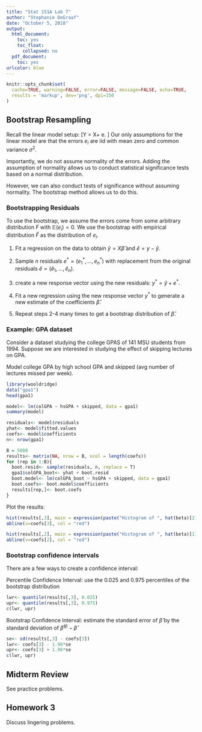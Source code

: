 ```yaml
---
title: "Stat 151A Lab 7"
author: "Stephanie DeGraaf"
date: "October 5, 2018"
output:
  html_document:
    toc: yes
    toc_float:
      collapsed: no
  pdf_document:
    toc: yes
urlcolor: blue
---
```


```r
knitr::opts_chunk$set(
  cache=TRUE, warning=FALSE, error=FALSE, message=FALSE, echo=TRUE, 
  results = 'markup', dev='png', dpi=150
)
```

## Bootstrap Resampling
Recall the linear model setup: 
\[Y = X\beta + e. \]
Our only assumptions for the linear model are that the errors $e_i$ are iid with mean zero and common variance $\sigma^2$.

Importantly, we do not assume normality of the errors. Adding the assumption of normality allows us to conduct statistical significance tests based on a normal distribution. 

However, we can also conduct tests of significance without assuming normality. The bootstrap method allows us to do this.

### Bootstrapping Residuals
To use the bootstrap, we assume the errors come from some arbitrary distribution $F$ with $\mathbb{E}(e_i) = 0$. We use the bootstrap with empirical distribution $\hat F$ as the distribution of $e_i$.

1) Fit a regression on the data to obtain $\hat y = X\hat \beta$ and $\hat e = y - \hat y$.

2) Sample $n$ residuals $e^* = (e_1^*, ... , e_n^*)$ with replacement from the original residuals $\hat e = (\hat e_1, ..., \hat e_n)$. 

3) create a new response vector using the new residuals: $y^* = \hat y + e^*$.

4) Fit a new regression using the new response vector $y^*$ to generate a new estimate of the coefficients $\hat \beta$.

5) Repeat steps 2-4 many times to get a bootstrap distribution of $\hat \beta$.

### Example: GPA dataset

Consider a dataset studying the college GPAS of 141 MSU students from 1994. Suppose we are interested in studying the effect of skipping lectures on GPA. 

Model college GPA by high school GPA and skipped (avg number of lectures missed per week).
```r
library(wooldridge)
data("gpa1")
head(gpa1)

model<- lm(colGPA ~ hsGPA + skipped, data = gpa1)
summary(model)
```

```r
residuals<- model$residuals
yhat<- model$fitted.values
coefs<- model$coefficients
n<- nrow(gpa1)

B = 5000
results<- matrix(NA, nrow = B, ncol = length(coefs))
for (rep in 1:B){
  boot.resid<- sample(residuals, n, replace = T)
  gpa1$colGPA_boot<- yhat + boot.resid
  boot.model<- lm(colGPA_boot ~ hsGPA + skipped, data = gpa1)
  boot.coefs<- boot.model$coefficients
  results[rep,]<- boot.coefs
}
```

Plot the results:
```r
hist(results[,3], main = expression(paste("Histogram of ", hat(beta)[2], " (skipped)")))
abline(v=coefs[3], col = "red")

hist(results[,2], main = expression(paste("Histogram of ", hat(beta)[1], " (hsGPA)")))
abline(v=coefs[2], col = "red")
```

### Bootstrap confidence intervals
There are a few ways to create a confidence interval:

Percentile Confidence Interval: use the 0.025 and 0.975 percentiles of the bootstrap distribution
```r
lwr<- quantile(results[,3], 0.025)
upr<- quantile(results[,3], 0.975)
c(lwr, upr)
```

Bootstrap Confidence Interval: estimate the standard error of $\hat \beta$ by the standard deviation of $\hat \beta^{(j)} - \hat \beta$
```r
se<- sd(results[,3] - coefs[3])
lwr<- coefs[3] - 1.96*se
upr<- coefs[3] + 1.96*se
c(lwr, upr)
```


## Midterm Review
See practice problems.

## Homework 3
Discuss lingering problems.